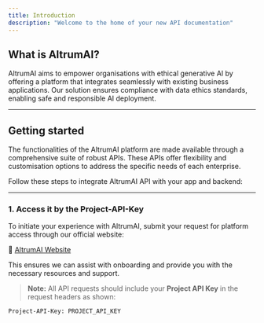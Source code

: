 ```yaml
---
title: Introduction
description: "Welcome to the home of your new API documentation"
---
```


## What is AltrumAI?

AltrumAI aims to empower organisations with ethical generative AI by offering a platform that integrates seamlessly with existing business applications. Our solution ensures compliance with data ethics standards, enabling safe and responsible AI deployment.

---

## Getting started

The functionalities of the AltrumAI platform are made available through a comprehensive suite of robust APIs. These APIs offer flexibility and customisation options to address the specific needs of each enterprise.

Follow these steps to integrate AltrumAI API with your app and backend:

---

### 1. Access it by the Project-API-Key

To initiate your experience with AltrumAI, submit your request for platform access through our official website:

🔗 [AltrumAI Website](https://www.altrum.ai/)

This ensures we can assist with onboarding and provide you with the necessary resources and support.

> **Note:** All API requests should include your **Project API Key** in the request headers as shown:

```bash
Project-API-Key: PROJECT_API_KEY
